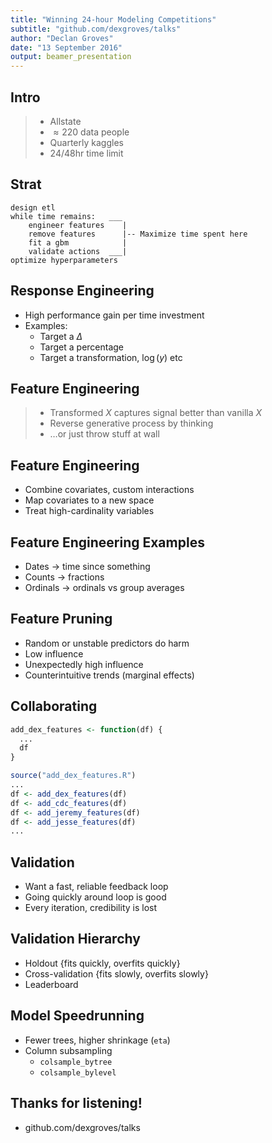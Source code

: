 ```yaml
---
title: "Winning 24-hour Modeling Competitions"
subtitle: "github.com/dexgroves/talks"
author: "Declan Groves"
date: "13 September 2016"
output: beamer_presentation
---
```


## Intro

>  - Allstate
>  - $\approx 220$ data people
>  - Quarterly kaggles
>  - 24/48hr time limit

## Strat

```
design etl
while time remains:   ___
    engineer features    |
    remove features      |-- Maximize time spent here
    fit a gbm            |
    validate actions  ___|
optimize hyperparameters
```

<!-- Words on what a gbm is. xgboost -->

<!-- Zhang said that ideas last about a week, so plenty of time -->

<!-- Small data: linear models. Stuff with greater resources: other models. -->

## Response Engineering

 - High performance gain per time investment
 - Examples:
    - Target a $\Delta$
    - Target a percentage
    - Target a transformation, $\log(y)$ etc

## Feature Engineering

>  - Transformed $X$ captures signal better than vanilla $X$
>  - Reverse generative process by thinking
>  - ...or just throw stuff at wall

## Feature Engineering

  - Combine covariates, custom interactions
  - Map covariates to a new space
  - Treat high-cardinality variables

## Feature Engineering Examples

  - Dates $\rightarrow$ time since something
  - Counts $\rightarrow$ fractions
  - Ordinals $\rightarrow$ ordinals vs group averages

## Feature Pruning

  - Random or unstable predictors do harm
  - Low influence
  - Unexpectedly high influence
  - Counterintuitive trends (marginal effects)

## Collaborating

```R
add_dex_features <- function(df) {
  ...
  df
}
```

```R
source("add_dex_features.R")
...
df <- add_dex_features(df)
df <- add_cdc_features(df)
df <- add_jeremy_features(df)
df <- add_jesse_features(df)
...
```

<!-- Say words on importance of version control, etc, should be obvious. -->

## Validation

  - Want a fast, reliable feedback loop
  - Going quickly around loop is good
  - Every iteration, credibility is lost

<!-- Tradeoff. Zhang "think more and try less". -->

## Validation Hierarchy

  - Holdout {fits quickly, overfits quickly}
  - Cross-validation {fits slowly, overfits slowly}
  - Leaderboard

## Model Speedrunning

  - Fewer trees, higher shrinkage (`eta`)
  - Column subsampling
    - `colsample_bytree`
    - `colsample_bylevel`

## Thanks for listening!

  - github.com/dexgroves/talks

  <!-- Make this better though -->
